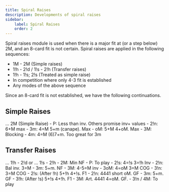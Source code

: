 ```yaml
---
title: Spiral Raises
description: Developments of spiral raises
sidebar:
    label: Spiral Raises
    order: 2
---
```



Spiral raises module is used when there is a major fit at (or a step below) 2M, and an 8-card fit is not certain.
Spiral raises are applied in the following sequences:
- 1M - 2M (Simple raises)
- 1!h - 2!d / 1!s - 2!h (Transfer raises)
- 1!h - 1!s; 2!s (Treated as simple raise)
- In competition where only 4-3 fit is established
- Any modes of the above sequence

Since an 8-card fit is not established, we have the following continuations.

## Simple Raises

<BiddingTree>
... 2M (Simple Raise)
- P: Less than inv. Others promise inv+ values
- 2!n: 6+M max
- 3m: 4=M 5+m (canape). Max
- oM: 5+M 4+oM. Max
- 3M: Blocking
- 4m: 4=M (6)7+m. Too great for 3m
</BiddingTree>

## Transfer Raises

<BiddingTree>
... 1!h - 2!d or ... 1!s - 2!h
- 2M: Min NF
    - P: To play
    - 2!s: 4=!s 3=!h Inv
    - 2!n: Bal inv. 3=M
    - 3m: 5+m. NF
    - 3M: 4-5=M inv
    - 3oM: 4=oM 3=M COG
    - 3!n: 3=M COG
- 2!s: (After !h) 5+!h 4+!s. F1
- 2!n: 4441 short oM. GF
- 3m: 5+m. GF
- 3!h: (After !s) 5+!s 4+!h. F1
- 3M: Art. 4441 4=oM. GF.
- 3!n / 4M: To play
</BiddingTree>
